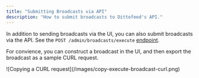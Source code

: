 ```yaml
---
title: "Submitting Broadcasts via API"
description: "How to submit broadcasts to Dittofeed's API."
---
```


In addition to sending broadcasts via the UI, you can also submit broadcasts via the API. See the `POST /admin/broadcasts/execute` [endpoint](/api-reference/auto/broadcasts/post-apiadminbroadcastsexecute).

For convience, you can construct a broadcast in the UI, and then export the broadcast as a sample CURL request.

<Frame>
![Copying a CURL request](/images/copy-execute-broadcast-curl.png)
</Frame>
